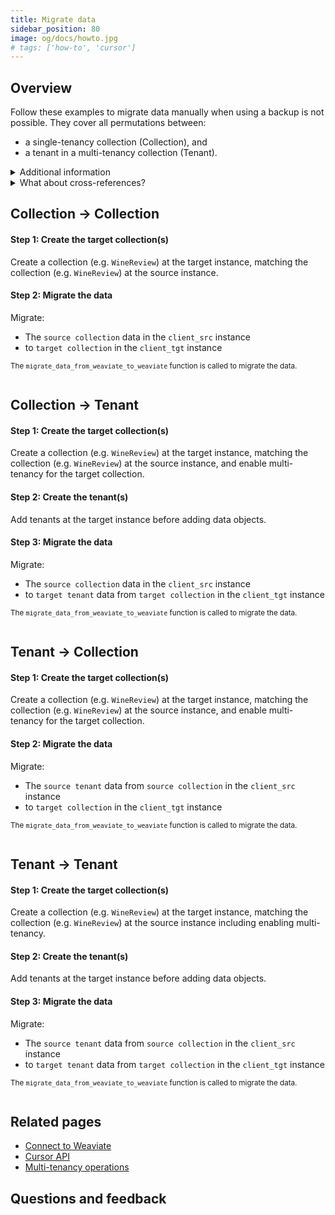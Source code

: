 ```yaml
---
title: Migrate data
sidebar_position: 80
image: og/docs/howto.jpg
# tags: ['how-to', 'cursor']
---
```





## Overview

Follow these examples to migrate data manually when using a backup is not possible. They cover all permutations between:

- a single-tenancy collection (Collection), and
- a tenant in a multi-tenancy collection (Tenant).

<details>
  <summary>Additional information</summary>

  The examples use two different Weaviate instances, exposed through different ports. The same process can be used for two different instances as well.

  Cross-references in Weaviate are properties. As such, you can [retrieve cross-reference](./cross-references.mdx#read-cross-references) as a part of the object.

</details>

<details>
  <summary>What about cross-references?</summary>

These scripts should migrate cross-references as well.
<br/>

Cross-references are properties. As such, these cursor-based exports will include them.
During restoration, restore the cross-referenced (i.e. "to") object first, then the object that contains the cross-reference (i.e. "from" object).

</details>

## Collection → Collection

#### Step 1: Create the target collection(s)

Create a collection (e.g. `WineReview`) at the target instance, matching the collection (e.g. `WineReview`) at the source instance.

<Tabs groupId="languages">
  <TabItem value="py" label="Python Client v4">
    <FilteredTextBlock
      text={PyCode}
      startMarker="# START CreateCollectionCollectionToCollection"
      endMarker="# END CreateCollectionCollectionToCollection"
      language="py"
    />
  </TabItem>
  <TabItem value="py3" label="Python Client v3">
    <FilteredTextBlock
      text={PyCodeV3}
      startMarker="# START CreateCollectionCollectionToCollection"
      endMarker="# END CreateCollectionCollectionToCollection"
      language="py"
    />
  </TabItem>
</Tabs>

#### Step 2: Migrate the data

Migrate:
- The `source collection` data in the `client_src` instance
- to `target collection` in the `client_tgt` instance

<Tabs groupId="languages">
  <TabItem value="py" label="Python Client v4">
    <FilteredTextBlock
      text={PyCode}
      startMarker="# START CollectionToCollection"
      endMarker="# END CollectionToCollection"
      language="py"
    />
  </TabItem>
  <TabItem value="py3" label="Python Client v3">
    <p><small>
        The <code>migrate_data_from_weaviate_to_weaviate</code> function is called to migrate the data.
        <br/><br/>
    </small></p>
    <FilteredTextBlock
      text={PyCodeV3}
      startMarker="# START CollectionToCollection"
      endMarker="# END CollectionToCollection"
      language="py"
    />
  </TabItem>
</Tabs>

## Collection → Tenant

#### Step 1: Create the target collection(s)

Create a collection (e.g. `WineReview`) at the target instance, matching the collection (e.g. `WineReview`) at the source instance, and enable multi-tenancy for the target collection.

<Tabs groupId="languages">
  <TabItem value="py" label="Python Client v4">
    <FilteredTextBlock
      text={PyCode}
      startMarker="# START CreateCollectionCollectionToTenant"
      endMarker="# END CreateCollectionCollectionToTenant"
      language="py"
    />
  </TabItem>
  <TabItem value="py3" label="Python Client v3">
    <FilteredTextBlock
      text={PyCodeV3}
      startMarker="# START CreateCollectionCollectionToTenant"
      endMarker="# END CreateCollectionCollectionToTenant"
      language="py"
    />
  </TabItem>
</Tabs>

#### Step 2: Create the tenant(s)

Add tenants at the target instance before adding data objects.

<Tabs groupId="languages">
  <TabItem value="py" label="Python Client v4">
    <FilteredTextBlock
      text={PyCode}
      startMarker="# START CreateTenants"
      endMarker="# END CreateTenants"
      language="py"
    />
  </TabItem>
  <TabItem value="py3" label="Python Client v3">
    <FilteredTextBlock
      text={PyCodeV3}
      startMarker="# START CreateTenants"
      endMarker="# END CreateTenants"
      language="py"
    />
  </TabItem>
</Tabs>

#### Step 3: Migrate the data

Migrate:
- The `source collection` data in the `client_src` instance
- to `target tenant` data from `target collection` in the `client_tgt` instance

<Tabs groupId="languages">
  <TabItem value="py" label="Python Client v4">
    <FilteredTextBlock
      text={PyCode}
      startMarker="# START CollectionToTenant"
      endMarker="# END CollectionToTenant"
      language="py"
    />
  </TabItem>
  <TabItem value="py3" label="Python Client v3">
    <p><small>
        The <code>migrate_data_from_weaviate_to_weaviate</code> function is called to migrate the data.
        <br/><br/>
    </small></p>
    <FilteredTextBlock
      text={PyCodeV3}
      startMarker="# START CollectionToTenant"
      endMarker="# END CollectionToTenant"
      language="py"
    />
  </TabItem>
</Tabs>

## Tenant → Collection

#### Step 1: Create the target collection(s)

Create a collection (e.g. `WineReview`) at the target instance, matching the collection (e.g. `WineReview`) at the source instance, and enable multi-tenancy for the target collection.

<Tabs groupId="languages">
  <TabItem value="py" label="Python Client v4">
    <FilteredTextBlock
      text={PyCode}
      startMarker="# START CreateCollectionTenantToCollection"
      endMarker="# END CreateCollectionTenantToCollection"
      language="py"
    />
  </TabItem>
  <TabItem value="py3" label="Python Client v3">
    <FilteredTextBlock
      text={PyCodeV3}
      startMarker="# START CreateCollectionTenantToCollection"
      endMarker="# END CreateCollectionTenantToCollection"
      language="py"
    />
  </TabItem>
</Tabs>

#### Step 2: Migrate the data

Migrate:
- The `source tenant` data from `source collection` in the `client_src` instance
- to `target collection` in the `client_tgt` instance

<Tabs groupId="languages">
  <TabItem value="py" label="Python Client v4">
    <FilteredTextBlock
      text={PyCode}
      startMarker="# START TenantToCollection"
      endMarker="# END TenantToCollection"
      language="py"
    />
  </TabItem>
  <TabItem value="py3" label="Python Client v3">
    <p><small>
        The <code>migrate_data_from_weaviate_to_weaviate</code> function is called to migrate the data.
        <br/><br/>
    </small></p>
    <FilteredTextBlock
      text={PyCodeV3}
      startMarker="# START TenantToCollection"
      endMarker="# END TenantToCollection"
      language="py"
    />
  </TabItem>
</Tabs>

## Tenant → Tenant

#### Step 1: Create the target collection(s)

Create a collection (e.g. `WineReview`) at the target instance, matching the collection (e.g. `WineReview`) at the source instance including enabling multi-tenancy.

<Tabs groupId="languages">
  <TabItem value="py" label="Python Client v4">
    <FilteredTextBlock
      text={PyCode}
      startMarker="# START CreateCollectionTenantToTenant"
      endMarker="# END CreateCollectionTenantToTenant"
      language="py"
    />
  </TabItem>
  <TabItem value="py3" label="Python Client v3">
    <FilteredTextBlock
      text={PyCodeV3}
      startMarker="# START CreateCollectionTenantToTenant"
      endMarker="# END CreateCollectionTenantToTenant"
      language="py"
    />
  </TabItem>
</Tabs>

#### Step 2: Create the tenant(s)

Add tenants at the target instance before adding data objects.

<Tabs groupId="languages">
  <TabItem value="py" label="Python Client v4">
    <FilteredTextBlock
      text={PyCode}
      startMarker="# START CreateTenants"
      endMarker="# END CreateTenants"
      language="py"
    />
  </TabItem>
  <TabItem value="py3" label="Python Client v3">
    <FilteredTextBlock
      text={PyCodeV3}
      startMarker="# START CreateTenants"
      endMarker="# END CreateTenants"
      language="py"
    />
  </TabItem>
</Tabs>

#### Step 3: Migrate the data

Migrate:
- The `source tenant` data from `source collection` in the `client_src` instance
- to `target tenant` data from `target collection` in the `client_tgt` instance

<Tabs groupId="languages">
  <TabItem value="py" label="Python Client v4">
    <FilteredTextBlock
      text={PyCode}
      startMarker="# START TenantToTenant"
      endMarker="# END TenantToTenant"
      language="py"
    />
  </TabItem>
  <TabItem value="py3" label="Python Client v3">
    <p><small>
        The <code>migrate_data_from_weaviate_to_weaviate</code> function is called to migrate the data.
        <br/><br/>
    </small></p>
    <FilteredTextBlock
      text={PyCodeV3}
      startMarker="# START TenantToTenant"
      endMarker="# END TenantToTenant"
      language="py"
    />
  </TabItem>
</Tabs>

## Related pages

- [Connect to Weaviate](/developers/weaviate/connections/connect.mdx)
- [Cursor API](./read-all-objects.mdx)
- [Multi-tenancy operations](./multi-tenancy.md)

## Questions and feedback


<DocsFeedback/>

